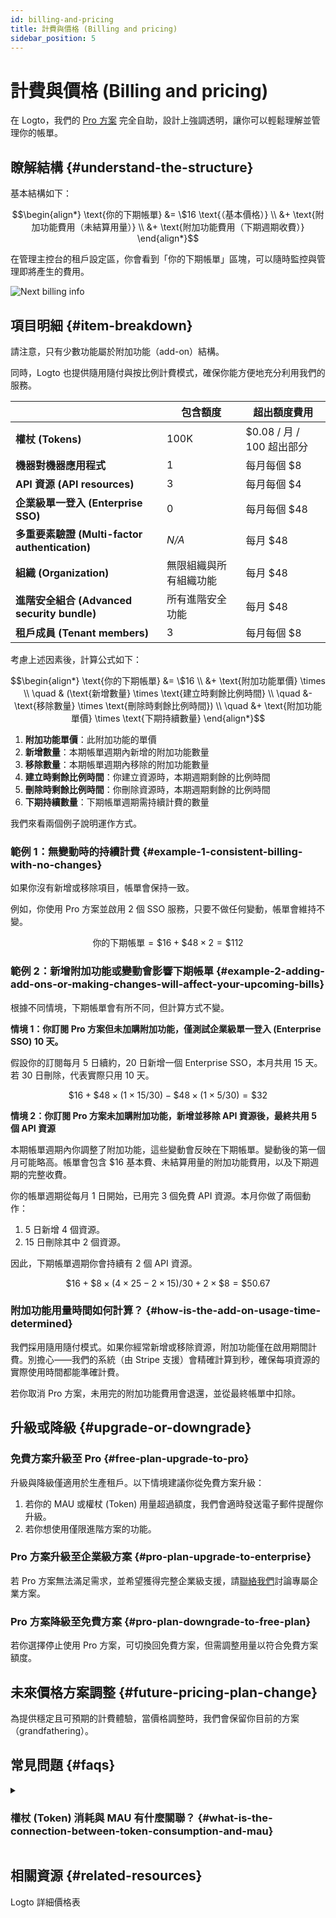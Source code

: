 ```yaml
---
id: billing-and-pricing
title: 計費與價格 (Billing and pricing)
sidebar_position: 5
---
```


# 計費與價格 (Billing and pricing)

在 Logto，我們的 [Pro 方案](https://logto.io/pricing) 完全自助，設計上強調透明，讓你可以輕鬆理解並管理你的帳單。

## 瞭解結構 \{#understand-the-structure}

基本結構如下：

```math
\begin{align*}
\text{你的下期帳單} &= \$16 \text{（基本價格）} \\
&+ \text{附加功能費用（未結算用量）} \\
&+ \text{附加功能費用（下期週期收費）}
\end{align*}
```

在管理主控台的租戶設定區，你會看到「你的下期帳單」區塊，可以隨時監控與管理即將產生的費用。

<img src="/img/assets/next-billing-info.png" alt="Next billing info" />

## 項目明細 \{#item-breakdown}

請注意，只有少數功能屬於附加功能（add-on）結構。

同時，Logto 也提供隨用隨付與按比例計費模式，確保你能方便地充分利用我們的服務。

|                                                | 包含額度               | 超出額度費用              |
| ---------------------------------------------- | ---------------------- | ------------------------- |
| **權杖 (Tokens)**                              | 100K                   | $0.08 / 月 / 100 超出部分 |
| **機器對機器應用程式**                         | 1                      | 每月每個 $8               |
| **API 資源 (API resources)**                   | 3                      | 每月每個 $4               |
| **企業級單一登入 (Enterprise SSO)**            | 0                      | 每月每個 $48              |
| **多重要素驗證 (Multi-factor authentication)** | _N/A_                  | 每月 $48                  |
| **組織 (Organization)**                        | 無限組織與所有組織功能 | 每月 $48                  |
| **進階安全組合 (Advanced security bundle)**    | 所有進階安全功能       | 每月 $48                  |
| **租戶成員 (Tenant members)**                  | 3                      | 每月每個 $8               |

考慮上述因素後，計算公式如下：

```math
\begin{align*}
\text{你的下期帳單} &= \$16 \\
&+ \text{附加功能單價} \times \\
\quad & (\text{新增數量} \times \text{建立時剩餘比例時間} \\
\quad &- \text{移除數量} \times \text{刪除時剩餘比例時間}) \\
\quad &+ \text{附加功能單價} \times \text{下期持續數量}
\end{align*}
```

1. **附加功能單價**：此附加功能的單價
2. **新增數量**：本期帳單週期內新增的附加功能數量
3. **移除數量**：本期帳單週期內移除的附加功能數量
4. **建立時剩餘比例時間**：你建立資源時，本期週期剩餘的比例時間
5. **刪除時剩餘比例時間**：你刪除資源時，本期週期剩餘的比例時間
6. **下期持續數量**：下期帳單週期需持續計費的數量

我們來看兩個例子說明運作方式。

### 範例 1：無變動時的持續計費 \{#example-1-consistent-billing-with-no-changes}

如果你沒有新增或移除項目，帳單會保持一致。

例如，你使用 Pro 方案並啟用 2 個 SSO 服務，只要不做任何變動，帳單會維持不變。

```math
\text{你的下期帳單} = \$ 16 + \$ 48 \times 2 = \$ 112
```

### 範例 2：新增附加功能或變動會影響下期帳單 \{#example-2-adding-add-ons-or-making-changes-will-affect-your-upcoming-bills}

根據不同情境，下期帳單會有所不同，但計算方式不變。

**情境 1：你訂閱 Pro 方案但未加購附加功能，僅測試企業級單一登入 (Enterprise SSO) 10 天。**

假設你的訂閱每月 5 日續約，20 日新增一個 Enterprise SSO，本月共用 15 天。若 30 日刪除，代表實際只用 10 天。

```math
\$16 + \$48 \times (1 \times 15 / 30) - \$48 \times (1 \times 5 / 30) = \$32
```

**情境 2：你訂閱 Pro 方案未加購附加功能，新增並移除 API 資源後，最終共用 5 個 API 資源**

本期帳單週期內你調整了附加功能，這些變動會反映在下期帳單。變動後的第一個月可能略高。帳單會包含 $16 基本費、未結算用量的附加功能費用，以及下期週期的完整收費。

你的帳單週期從每月 1 日開始，已用完 3 個免費 API 資源。本月你做了兩個動作：

1. 5 日新增 4 個資源。
2. 15 日刪除其中 2 個資源。

因此，下期帳單週期你會持續有 2 個 API 資源。

```math
\$16 + \$8 \times (4 \times 25 - 2 \times 15) / 30 + 2 \times \$8 = \$50.67
```

### 附加功能用量時間如何計算？ \{#how-is-the-add-on-usage-time-determined}

我們採用隨用隨付模式。如果你經常新增或移除資源，附加功能僅在啟用期間計費。別擔心——我們的系統（由 Stripe 支援）會精確計算到秒，確保每項資源的實際使用時間都能準確計費。

若你取消 Pro 方案，未用完的附加功能費用會退還，並從最終帳單中扣除。

## 升級或降級 \{#upgrade-or-downgrade}

### 免費方案升級至 Pro \{#free-plan-upgrade-to-pro}

升級與降級僅適用於生產租戶。以下情境建議你從免費方案升級：

1. 若你的 MAU 或權杖 (Token) 用量超過額度，我們會適時發送電子郵件提醒你升級。
2. 若你想使用僅限進階方案的功能。

### Pro 方案升級至企業級方案 \{#pro-plan-upgrade-to-enterprise}

若 Pro 方案無法滿足需求，並希望獲得完整企業級支援，請[聯絡我們](https://logto.io/contact)討論專屬企業方案。

### Pro 方案降級至免費方案 \{#pro-plan-downgrade-to-free-plan}

若你選擇停止使用 Pro 方案，可切換回免費方案，但需調整用量以符合免費方案額度。

## 未來價格方案調整 \{#future-pricing-plan-change}

為提供穩定且可預期的計費體驗，當價格調整時，我們會保留你目前的方案（grandfathering）。

## 常見問題 \{#faqs}

<details>

<summary>

### 權杖 (Token) 消耗與 MAU 有什麼關聯？ \{#what-is-the-connection-between-token-consumption-and-mau}

</summary>

Logto 採用權杖 (Token) 驗證 (Authentication)。單一使用者登入一次可能會消耗兩到三個權杖：ID 權杖 (ID token)、存取權杖 (Access token) 和重新整理權杖 (Refresh token)。若你使用 M2M 或組織 (Organization) 等功能，還可能涉及 M2M 權杖或組織權杖。權杖消耗取決於使用者與系統互動方式。為協助你追蹤，我們在 <CloudLink to="/dashboard">主控台 > 儀表板</CloudLink> 提供即時權杖用量監控。例如：免費方案提供 10 萬個權杖，約可支援 3 萬至 5 萬 MAU（每月活躍使用者）。

</details>

## 相關資源 \{#related-resources}

<Url href="https://logto.io/pricing">Logto 詳細價格表</Url>
